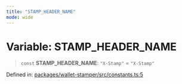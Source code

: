 ```yaml
---
title: "STAMP_HEADER_NAME"
mode: wide
---
```

  
# Variable: STAMP\_HEADER\_NAME

> `const` **STAMP\_HEADER\_NAME**: `"X-Stamp"` = `"X-Stamp"`

Defined in: [packages/wallet-stamper/src/constants.ts:5](https://github.com/tkhq/sdk/blob/ee72856c3f450731d7501ab05001215768b71500/packages/wallet-stamper/src/constants.ts#L5)
